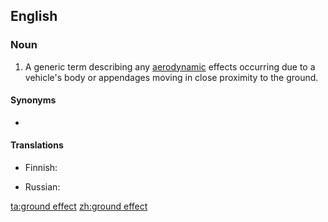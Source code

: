 ==English==

===Noun===
{{en-noun|head=[[ground]] [[effect]]}}

# {{label|en|aeronautics}} A generic term describing any [[aerodynamic]] effects occurring due to a vehicle's body or appendages moving in close proximity to the ground.

====Synonyms====
* {{l|en|wing in ground effect}}

====Translations====
{{trans-top|aerodynamic effect}}
* Finnish: {{t|fi|maavaikutus}}
{{trans-mid}}
* Russian: {{t|ru|экранный эффе́кт|m}}
{{trans-bottom}}

[[ta:ground effect]]
[[zh:ground effect]]